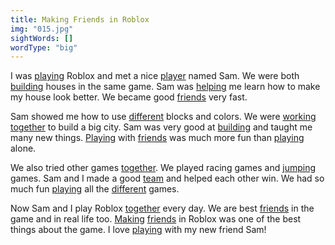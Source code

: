 ```yaml
---
title: Making Friends in Roblox
img: "015.jpg"
sightWords: []
wordType: "big"
---
```


I was <u>playing</u> Roblox and met a nice <u>player</u> named Sam. We were both <u>building</u> houses in the same game. Sam was <u>helping</u> me learn how to make my house look better. We became good <u>friends</u> very fast.

Sam showed me how to use <u>different</u> blocks and colors. We were <u>working</u> <u>together</u> to build a big city. Sam was very good at <u>building</u> and taught me many new things. <u>Playing</u> with <u>friends</u> was much more fun than <u>playing</u> alone.

We also tried other games <u>together</u>. We played racing games and <u>jumping</u> games. Sam and I made a good <u>team</u> and helped each other win. We had so much fun <u>playing</u> all the <u>different</u> games.

Now Sam and I play Roblox <u>together</u> every day. We are best <u>friends</u> in the game and in real life too. <u>Making</u> <u>friends</u> in Roblox was one of the best things about the game. I love <u>playing</u> with my new friend Sam!
